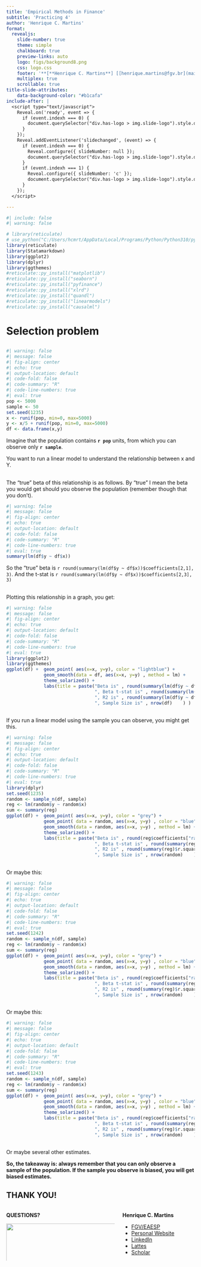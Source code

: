 ```yaml
---
title: 'Empirical Methods in Finance'
subtitle: 'Practicing 4'
author: 'Henrique C. Martins'
format:
  revealjs: 
    slide-number: true
    theme: simple
    chalkboard: true
    preview-links: auto
    logo: figs/background8.png
    css: logo.css
    footer: '**[**Henrique C. Martins**] [[henrique.martins@fgv.br](mailto:henrique.martins@fgv.br)][Do not use without permission]**  '
    multiplex: true
    scrollable: true 
title-slide-attributes:
    data-background-color: "#b1cafa"
include-after: |
  <script type="text/javascript">
    Reveal.on('ready', event => {
      if (event.indexh === 0) {
        document.querySelector("div.has-logo > img.slide-logo").style.display = "none";
      }
    });
    Reveal.addEventListener('slidechanged', (event) => {
      if (event.indexh === 0) {
        Reveal.configure({ slideNumber: null });
        document.querySelector("div.has-logo > img.slide-logo").style.display = "none";
      }
      if (event.indexh === 1) { 
        Reveal.configure({ slideNumber: 'c' });
        document.querySelector("div.has-logo > img.slide-logo").style.display = null;
      }
    });
  </script>

---
```


```r
#| include: false
#| warning: false

# library(reticulate)
# use_python("C:/Users/hcmrt/AppData/Local/Programs/Python/Python310/python.exe")
library(reticulate)
library(Statamarkdown)
library(ggplot2)
library(dplyr)
library(ggthemes)
#reticulate::py_install("matplotlib")
#reticulate::py_install("seaborn")
#reticulate::py_install("pyfinance")
#reticulate::py_install("xlrd")
#reticulate::py_install("quandl")
#reticulate::py_install("linearmodels")
#reticulate::py_install("causalml")

```





# Selection problem {.smaller}

##  {.smaller}


```r
#| warning: false
#| message: false
#| fig-align: center
#| echo: true
#| output-location: default
#| code-fold: false
#| code-summary: "R"
#| code-line-numbers: true
#| eval: true
pop <- 5000
sample <- 50
set.seed(1235)
x <- runif(pop, min=0, max=5000)
y <- x/5 + runif(pop, min=0, max=5000)
df <- data.frame(x,y)
```

Imagine that the population contains  **`r pop`** units, from which you can observe only **`r sample`**. 

You want to run a linear model to understand the relationship between x and Y. 








##  {.smaller}

The "true" beta of this relationship is as follows. By "true" I mean the beta you would get should you observe the population (remember though that you don't).

```r
#| warning: false
#| message: false
#| fig-align: center
#| echo: true
#| output-location: default
#| code-fold: false
#| code-summary: "R"
#| code-line-numbers: true
#| eval: true
summary(lm(df$y ~ df$x))
```

So the "true" beta is `r round(summary(lm(df$y ~ df$x))$coefficients[2,1], 3)`. And the t-stat is `r round(summary(lm(df$y ~ df$x))$coefficients[2,3], 3)` 




##  {.smaller}

Plotting this relationship in a graph, you get:


```r
#| warning: false
#| message: false
#| fig-align: center
#| echo: true
#| output-location: default
#| code-fold: false
#| code-summary: "R"
#| code-line-numbers: true
#| eval: true
library(ggplot2)
library(ggthemes)
ggplot(df) +  geom_point( aes(x=x, y=y), color = "lightblue") +
              geom_smooth(data = df, aes(x=x, y=y) , method = lm) + 
              theme_solarized() + 
              labs(title = paste("Beta is" , round(summary(lm(df$y ~ df$x))$coefficients[2,1], 3) , 
                                 ", Beta t-stat is" , round(summary(lm(df$y ~ df$x))$coefficients[2,3], 3) , 
                                 ", R2 is" , round(summary(lm(df$y ~ df$x))$r.squared , 3) ,
                                 ", Sample Size is" , nrow(df)    ) ) 
```






##  {.smaller}

If you run a linear model using the sample you can observe, you might get this.

```r
#| warning: false
#| message: false
#| fig-align: center
#| echo: true
#| output-location: default
#| code-fold: false
#| code-summary: "R"
#| code-line-numbers: true
#| eval: true
library(dplyr)
set.seed(1235)
random <- sample_n(df, sample)
reg <- lm(random$y ~ random$x)
sum <- summary(reg)
ggplot(df) +  geom_point( aes(x=x, y=y), color = "grey") +
              geom_point( data = random, aes(x=x, y=y) , color = "blue") +
              geom_smooth(data = random, aes(x=x, y=y) , method = lm) + 
              theme_solarized() + 
              labs(title = paste("Beta is" , round(reg$coefficients["random$x"], 3) , 
                                 ", Beta t-stat is" , round(summary(reg)$coefficients[2 , 3]   , 3) , 
                                 ", R2 is" , round(summary(reg)$r.squared , 3) ,
                                 ", Sample Size is" , nrow(random)    ) ) 
```




##  {.smaller}

Or maybe this:

```r
#| warning: false
#| message: false
#| fig-align: center
#| echo: true
#| output-location: default
#| code-fold: false
#| code-summary: "R"
#| code-line-numbers: true
#| eval: true
set.seed(1242)
random <- sample_n(df, sample)
reg <- lm(random$y ~ random$x)
sum <- summary(reg)
ggplot(df) +  geom_point( aes(x=x, y=y), color = "grey") +
              geom_point( data = random, aes(x=x, y=y) , color = "blue") +
              geom_smooth(data = random, aes(x=x, y=y) , method = lm) + 
              theme_solarized() + 
              labs(title = paste("Beta is" , round(reg$coefficients["random$x"], 3) , 
                                 ", Beta t-stat is" , round(summary(reg)$coefficients[2 , 3]   , 3) , 
                                 ", R2 is" , round(summary(reg)$r.squared , 3) ,
                                 ", Sample Size is" , nrow(random)    ) ) 
```

##  {.smaller}


Or maybe this:

```r
#| warning: false
#| message: false
#| fig-align: center
#| echo: true
#| output-location: default
#| code-fold: false
#| code-summary: "R"
#| code-line-numbers: true
#| eval: true
set.seed(1243)
random <- sample_n(df, sample)
reg <- lm(random$y ~ random$x)
sum <- summary(reg)
ggplot(df) +  geom_point( aes(x=x, y=y), color = "grey") +
              geom_point( data = random, aes(x=x, y=y) , color = "blue") +
              geom_smooth(data = random, aes(x=x, y=y) , method = lm) + 
              theme_solarized() + 
              labs(title = paste("Beta is" , round(reg$coefficients["random$x"], 3) , 
                                 ", Beta t-stat is" , round(summary(reg)$coefficients[2 , 3]   , 3) , 
                                 ", R2 is" , round(summary(reg)$r.squared , 3) ,
                                 ", Sample Size is" , nrow(random)    ) ) 
```




##  {.smaller}

Or maybe several other estimates.

**So, the takeaway is: always remember that you can only observe a sample of the population. If the sample you observe is biased, you will get biased estimates.**









## **THANK YOU!** {background="#b1cafa"}

::: columns
::: {.column width="60%"}
**QUESTIONS?**

![](figs/qa2.png){width="150%" heigth="150%"}
:::

::: {.column width="40%"}
**Henrique C. Martins**

-   [FGV/EAESP](https://eaesp.fgv.br/en/people/henrique-castro-martins)
-   [Personal Website](https://henriquemartins.net/)
-   [LinkedIn](https://www.linkedin.com/in/henriquecastror/)
-   [Lattes](http://lattes.cnpq.br/6076997472159785)
-   [Scholar](https://scholar.google.com.br/citations?user=7gIfkRMAAAAJ&hl=pt-BR&oi=ao)\
:::
:::

::: footer
:::
